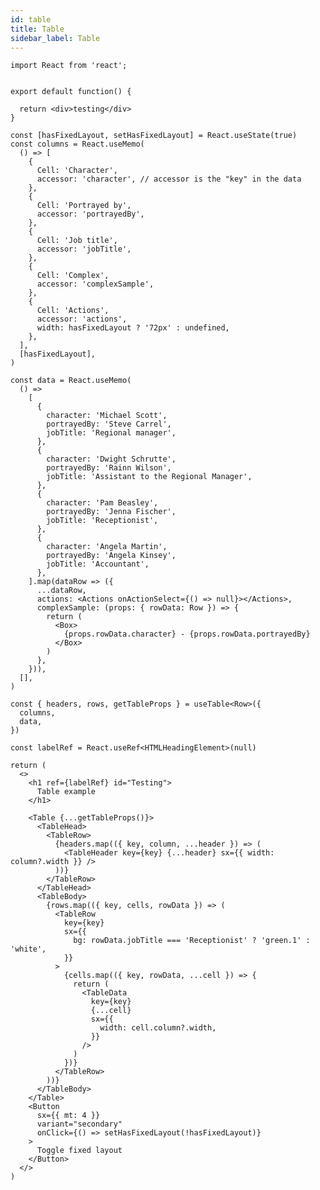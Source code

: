 ```yaml
---
id: table
title: Table
sidebar_label: Table
---
```


```tsx codesandbox=kodiak-ui
import React from 'react';


export default function() {

  return <div>testing</div>
}

```

```tsx
const [hasFixedLayout, setHasFixedLayout] = React.useState(true)
const columns = React.useMemo(
  () => [
    {
      Cell: 'Character',
      accessor: 'character', // accessor is the "key" in the data
    },
    {
      Cell: 'Portrayed by',
      accessor: 'portrayedBy',
    },
    {
      Cell: 'Job title',
      accessor: 'jobTitle',
    },
    {
      Cell: 'Complex',
      accessor: 'complexSample',
    },
    {
      Cell: 'Actions',
      accessor: 'actions',
      width: hasFixedLayout ? '72px' : undefined,
    },
  ],
  [hasFixedLayout],
)

const data = React.useMemo(
  () =>
    [
      {
        character: 'Michael Scott',
        portrayedBy: 'Steve Carrel',
        jobTitle: 'Regional manager',
      },
      {
        character: 'Dwight Schrutte',
        portrayedBy: 'Rainn Wilson',
        jobTitle: 'Assistant to the Regional Manager',
      },
      {
        character: 'Pam Beasley',
        portrayedBy: 'Jenna Fischer',
        jobTitle: 'Receptionist',
      },
      {
        character: 'Angela Martin',
        portrayedBy: 'Angela Kinsey',
        jobTitle: 'Accountant',
      },
    ].map(dataRow => ({
      ...dataRow,
      actions: <Actions onActionSelect={() => null}></Actions>,
      complexSample: (props: { rowData: Row }) => {
        return (
          <Box>
            {props.rowData.character} - {props.rowData.portrayedBy}
          </Box>
        )
      },
    })),
  [],
)

const { headers, rows, getTableProps } = useTable<Row>({
  columns,
  data,
})

const labelRef = React.useRef<HTMLHeadingElement>(null)

return (
  <>
    <h1 ref={labelRef} id="Testing">
      Table example
    </h1>

    <Table {...getTableProps()}>
      <TableHead>
        <TableRow>
          {headers.map(({ key, column, ...header }) => (
            <TableHeader key={key} {...header} sx={{ width: column?.width }} />
          ))}
        </TableRow>
      </TableHead>
      <TableBody>
        {rows.map(({ key, cells, rowData }) => (
          <TableRow
            key={key}
            sx={{
              bg: rowData.jobTitle === 'Receptionist' ? 'green.1' : 'white',
            }}
          >
            {cells.map(({ key, rowData, ...cell }) => {
              return (
                <TableData
                  key={key}
                  {...cell}
                  sx={{
                    width: cell.column?.width,
                  }}
                />
              )
            })}
          </TableRow>
        ))}
      </TableBody>
    </Table>
    <Button
      sx={{ mt: 4 }}
      variant="secondary"
      onClick={() => setHasFixedLayout(!hasFixedLayout)}
    >
      Toggle fixed layout
    </Button>
  </>
)
```
